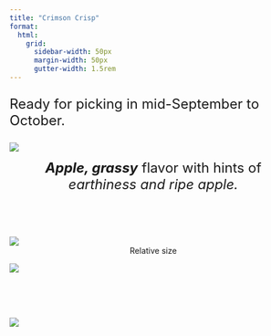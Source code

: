 ```yaml
---
title: "Crimson Crisp"
format:
  html: 
    grid:
      sidebar-width: 50px
      margin-width: 50px
      gutter-width: 1.5rem
---
```


:::{style="font-size: x-large;"}
Ready for picking in mid-September to October.
:::

::: grid
::: g-col-5

![](img/transparentapples/crimsonc-crop.png)

:::{style="font-size: x-large;"}
<center><i><b>Apple, grassy</b></i> flavor with hints of <i>earthiness and ripe apple.</i></center><br>
:::

![](img/crimsonc-crop.jpg)
<center>Relative size</center>

:::

::: g-col-5

![](img/websitefigs/Apple_Crimson Crisp.svg)

<br><br><br>

![](img/flavfigs/flavor_plot_Crimson Crisp.svg)

:::
:::

